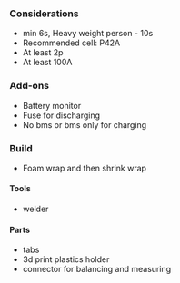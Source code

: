 ### Considerations

- min 6s, Heavy weight person - 10s
- Recommended cell: P42A
- At least 2p
- At least 100A

### Add-ons

- Battery monitor
- Fuse for discharging
- No bms or bms only for charging

### Build

- Foam wrap and then shrink wrap

#### Tools

- welder

#### Parts

- tabs
- 3d print plastics holder
- connector for balancing and measuring
